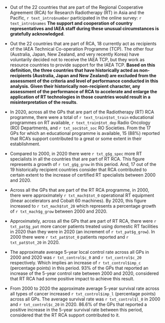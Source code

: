 
* Out of the 22 countries that are part of the Regional Cooperative Agreement (RCA) for Research Radiotherapy (RT) in Asia and the Pacific, `r text_intro$number` participated in the online survey: `r text_intro$names` **The support and cooperation of country representatives and IAEA staff during these unusual circumstances is gratefully acknowledged**.

* Out the 22 countries that are part of RCA, 18 currently act as recipients of the IAEA Technical Co-operation Programme (TCP). The other four (Australia, Japan, New Zealand, and very recently Korea) have voluntarily decided not to receive the IAEA TCP, but they work as resource countries to provide support for the IAEA TCP. **Based on this definition, the three countries that have historically acted as non-recipients (Australia, Japan and New Zealand) are excluded from the assessment of the criteria and level of performance conducted in this analysis. Given their historically non-recipient character, any assessment of the performance of RCA to accelerate and enlarge the application of RT technologies in those countries would result in a misinterpretation of the results**.


* In 2020, across all the GPs that are part of the Radiotherapy (RT) RCA programme, there were a total of `r text_train$tot_train` educational programmes on RT available, `r text_train$tot_dep` Radio Oncology (RO) Departments, and  `r txt_soc$tot_soc` RO Societies. From the 17 GPs for which an educational programme is available, 15 (88%) reported that RCA's support contributed to a great or some extent in their establishment.

* Compared to 2000, in 2020 there were `r txt_g$g_spec` more RT specialists in all the countries that are part of RT RCA. This figure represents a growth of `r txt_g$g_grow` in this period. And, 17 out of the 19 historically recipient countries consider that RCA contributed to certain extent to the increase of certified RT specialists between 2000 and 2020.


* Across all the GPs that are part of the RT RCA programme, in 2000, there were approximately `r txt_mach$tot_0` operational RT equipment (linear accelerators and Cobalt 60 machines). By 2020, this figure increased to `r txt_mach$tot_20` which represents a percentage growth of `r txt_mach$g_grow` between 2000 and 2020.


* Approximately, across all the GPs that are part of RT RCA, there were `r txt_pat$g_pat` more cancer patients treated using domestic RT facilities in 2020 than they were in 2020  (an increment of `r txt_pat$g_grow`). In 2000 there were `r txt_pat$tot_0` patients reported and `r txt_pat$tot_20` in 2020. 

* The approximate average 5-year local control rate across all GPs in 2000 and 2020 was `r txt_control$c_0` and `r txt_control$c_20` respectively. Which implies an increase of `r txt_control$imp_c` (percentage points) in this period. 93% of the GPs that reported an increase of the 5-year control rate between 2000 and 2020, considered that RT RCA had some positive impact to achieve this result.

* From 2000 to 2020 the approximate average 5-year survival rate across all types of cancer increased `r txt_control$imp_l` (percentage points) across all GPs. The average survival rate was `r txt_control$l_0` in 2000 and `r txt_control$c_20` in 2020. 86.6% of the GPs that reported a positive increase in the 5-year survival rate between this period, considered that the RT RCA support contributed to it.